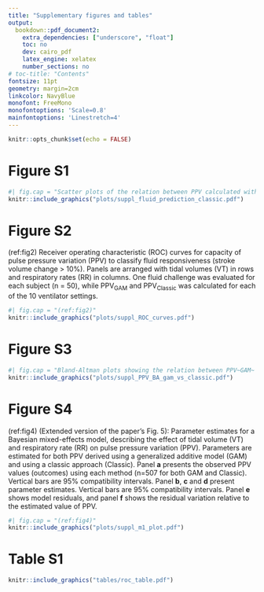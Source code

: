```yaml
---
title: "Supplementary figures and tables"
output:
  bookdown::pdf_document2:
    extra_dependencies: ["underscore", "float"]
    toc: no
    dev: cairo_pdf
    latex_engine: xelatex
    number_sections: no
# toc-title: "Contents"
fontsize: 11pt
geometry: margin=2cm
linkcolor: NavyBlue
monofont: FreeMono
monofontoptions: 'Scale=0.8'
mainfontoptions: 'Linestretch=4'
---
```


```r
knitr::opts_chunk$set(echo = FALSE)
```

```{=tex}
\renewcommand{\thetable}{S\arabic{table}}
\renewcommand{\thefigure}{S\arabic{figure}}
```

# Figure S1

```r
#| fig.cap = "Scatter plots of the relation between PPV calculated with the classic algorithm (PPV~Classic~) and the stroke volume response (ΔSV) to a 250 ml fluid challenge. Panels are arranged with tidal volumes (VT) in rows and respiratory rates (RR) in columns . One fluid challenge was evaluated for each subject (n = 50), while PPV~Classic~ was calculated for each of the 10 ventilator settings."
knitr::include_graphics("plots/suppl_fluid_prediction_classic.pdf")
```

\newpage

# Figure S2

(ref:fig2) Receiver operating characteristic (ROC) curves for capacity of pulse pressure variation (PPV) to classify fluid responsiveness (stroke volume change > 10%). Panels are arranged with tidal volumes (VT) in rows and respiratory rates (RR) in columns. One fluid challenge was evaluated for each subject (n = 50), while PPV~GAM~ and PPV~Classic~ was calculated for each of the 10 ventilator settings.

```r
#| fig.cap = "(ref:fig2)"
knitr::include_graphics("plots/suppl_ROC_curves.pdf")
```

\newpage

# Figure S3

```r
#| fig.cap = "Bland-Altman plots showing the relation between PPV~GAM~ and PPV~Classic~. The outer dashed lines represent 95% limits of agreement (LoA). Grey areas are 95% confidence intervals for bias and LoA. The purple lines and areas are linear regression fits with 95% confidence intervals. Panels are arranged with tidal volumes (VT) in rows and respiratory rates (RR) in columns."
knitr::include_graphics("plots/suppl_PPV_BA_gam_vs_classic.pdf")
```

\newpage

# Figure S4

(ref:fig4) (Extended version of the paper's Fig. 5): Parameter estimates for a Bayesian mixed-effects model, describing the effect of tidal volume (VT) and respiratory rate (RR) on pulse pressure variation (PPV). Parameters are estimated for both PPV derived using a generalized additive model (GAM) and using a classic approach (Classic). Panel **a** presents the observed PPV values (outcomes) using each method (n=507 for both GAM and Classic). Vertical bars are 95% compatibility intervals. Panel **b**, **c** and **d** present parameter estimates. Vertical bars are 95% compatibility intervals. Panel **e** shows model residuals, and panel **f** shows the residual variation relative to the estimated value of PPV.

```r
#| fig.cap = "(ref:fig4)"
knitr::include_graphics("plots/suppl_m1_plot.pdf")
```

\newpage

# Table S1

```r
knitr::include_graphics("tables/roc_table.pdf")
```


